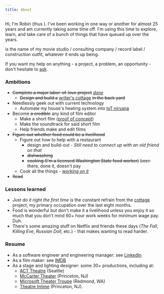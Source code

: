 ```yaml
---
title: About
---
```



Hi, I'm Robin (thus <Icon sprite={GrumpyRobin} className="h1 w1" />).
I've been working in one way or another for almost 25 years and am currently taking some time off.
I'm using this time to explore, learn, and take care of a bunch of things that have queued up over the years.

<Icon sprite={GrumpyCorpName} className="h075" /> is the name of my movie studio / consulting company / record label / construction outfit, whatever it ends up being.

If you want my help on anything - a project, a problem, an opportunity - don't hesitate to [ask](mailto:robin@grumpycorp.com).

### Ambitions

- ~~Complete a major labor-of-love project~~ _[done](/portfolio/cottage/)_
  - ~~Design and build a~~ [writer's cottage](/tags/posts/cottage/) ~~in the back yard~~
- Needlessly geek out with current technology
  - Automate my house's heating system into [IoT nirvana](/tags/posts/warm-and-fuzzy/)
- Become ~~a credible~~ any kind of film editor
  - Make a short film ([proof of concept](/posts/film%20making/nutella-thief/))
  - Make the soundtrack for said short film
  - Help friends make and edit films
- ~~Figure out whether food could be a livelihood~~
  - Figure out how to help with a restaurant
    - design and build-out - _Still need to connect up with an old friend on that_
    - ~~dishwashing~~
    - ~~cooking (I'm a licensed Washington State food worker)~~ been there, done it, doesn't pay
  - Cook all the things - _[working on it](/tags/posts/food/)_
- ~~Read~~

### Lessons learned

- _Just do it right the first time_ is the constant refrain from the [cottage](/tags/posts/cottage/) project, my primary occupation over the last eight months.
- Food is wonderful but don't make it a livelihood unless you enjoy it so much that you don't mind 60+ hour work weeks for minimum wage pay. Duh.
- There's some amazing stuff on Netflix and friends these days (_The Fall_, _Killing Eve_, _Russian Doll_, etc.) - that makes wanting to read harder.

### Resume

- As a software engineer and engineering manager: see [LinkedIn](https://www.linkedin.com/in/robingiese)
- As a film maker: see [IMDB](https://www.imdb.com/name/nm8515322/)
- As a stage and lighting designer: some 30+ productions, including at:
  - [ACT Theatre](http://www.acttheatre.org/) (Seattle)
  - [McCarter Theater](https://www.mccarter.org/) (Princeton, NJ)
  - [Microsoft Theater Troupe](https://www.facebook.com/MicrosoftTheaterTroupe/) (Redmond, WA)
  - [Theatre Intime](https://www.theatreintime.org/) (Princeton, NJ).
